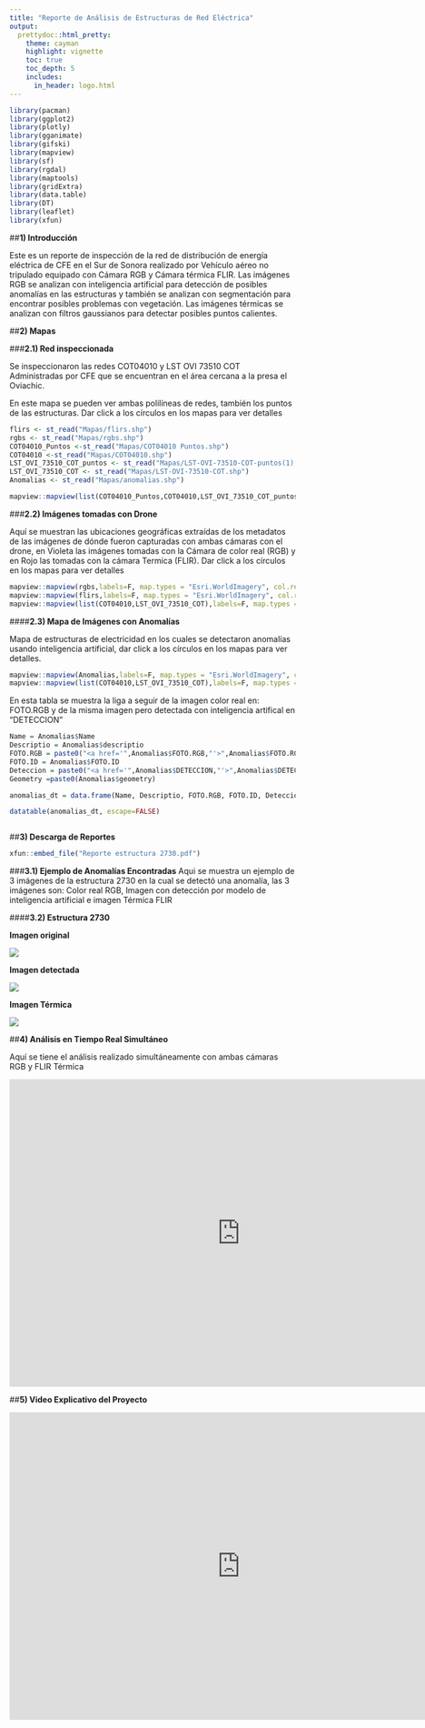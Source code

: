 ```yaml
---
title: "Reporte de Análisis de Estructuras de Red Eléctrica"
output:
  prettydoc::html_pretty:
    theme: cayman
    highlight: vignette
    toc: true
    toc_depth: 5
    includes:
      in_header: logo.html
---
```


```r
library(pacman)
library(ggplot2)
library(plotly)
library(gganimate)
library(gifski)
library(mapview)
library(sf)
library(rgdal)
library(maptools)
library(gridExtra)
library(data.table)
library(DT)
library(leaflet)
library(xfun)

```



##**1) Introducción**

Este es un reporte de inspección de la red de distribución de energía eléctrica de CFE en el Sur de Sonora realizado por Vehículo aéreo no tripulado equipado con Cámara RGB y Cámara térmica FLIR. Las imágenes RGB se analizan con inteligencia artificial para detección de posibles anomalías en las estructuras y también se analizan con segmentación para encontrar posibles problemas con vegetación. Las imágenes térmicas se analizan con filtros gaussianos para detectar posibles puntos calientes.

##**2) Mapas**

###**2.1) Red inspeccionada**

Se inspeccionaron las redes COT04010 y LST OVI 73510 COT Administradas por CFE que se encuentran en el área cercana a la presa el Oviachic.

En este mapa se pueden ver ambas polilíneas de redes, también los puntos de las estructuras. Dar click a los círculos en los mapas para ver detalles


```r
 
flirs <- st_read("Mapas/flirs.shp")
rgbs <- st_read("Mapas/rgbs.shp")
COT04010_Puntos <-st_read("Mapas/COT04010 Puntos.shp")
COT04010 <-st_read("Mapas/COT04010.shp")
LST_OVI_73510_COT_puntos <- st_read("Mapas/LST-OVI-73510-COT-puntos(1).shp")
LST_OVI_73510_COT <- st_read("Mapas/LST-OVI-73510-COT.shp")
Anomalias <- st_read("Mapas/anomalias.shp")


```


```r

mapview::mapview(list(COT04010_Puntos,COT04010,LST_OVI_73510_COT_puntos,LST_OVI_73510_COT),labels=F, map.types = "Esri.WorldImagery", col.regions=c("green","blue"))
```




###**2.2) Imágenes tomadas con Drone**

Aquí se muestran las ubicaciones geográficas extraídas de los metadatos de las imágenes de dónde fueron capturadas con ambas cámaras con el drone, en Violeta las imágenes tomadas con la Cámara de color real (RGB) y en Rojo las tomadas con la cámara Termica (FLIR). Dar click a los círculos en los mapas para ver detalles

```r
mapview::mapview(rgbs,labels=F, map.types = "Esri.WorldImagery", col.regions="white")+
mapview::mapview(flirs,labels=F, map.types = "Esri.WorldImagery", col.regions = "green")+
mapview::mapview(list(COT04010,LST_OVI_73510_COT),labels=F, map.types = "Esri.WorldImagery")
```



####**2.3) Mapa de Imágenes con Anomalías**

Mapa de estructuras de electricidad en los cuales se detectaron anomalías usando inteligencia artificial, dar click a los círculos en los mapas para ver detalles.


```r
mapview::mapview(Anomalias,labels=F, map.types = "Esri.WorldImagery", col.regions = "red")+
mapview::mapview(list(COT04010,LST_OVI_73510_COT),labels=F, map.types = "Esri.WorldImagery")
```

En esta tabla se muestra la liga a seguir de la imagen color real en: FOTO.RGB y de la misma imagen pero detectada con inteligencia artifical en "DETECCION"

```r


Name = Anomalias$Name
Descriptio = Anomalias$descriptio
FOTO.RGB = paste0("<a href='",Anomalias$FOTO.RGB,"'>",Anomalias$FOTO.RGB,"</a>")
FOTO.ID = Anomalias$FOTO.ID
Deteccion = paste0("<a href='",Anomalias$DETECCION,"'>",Anomalias$DETECCION,"</a>")
Geometry =paste0(Anomalias$geometry)

anomalias_dt = data.frame(Name, Descriptio, FOTO.RGB, FOTO.ID, Deteccion, Geometry)

datatable(anomalias_dt, escape=FALSE)



```


##**3) Descarga de Reportes**

```r
xfun::embed_file("Reporte estructura 2730.pdf")
```



###**3.1) Ejemplo de Anomalías Encontradas**
Aqui se muestra un ejemplo de 3 imágenes de la estructura 2730 en la cual se detectó una anomalía, las 3 imágenes son: Color real RGB, Imagen con detección por modelo de inteligencia artificial e imagen Térmica FLIR


####**3.2) Estructura 2730**

**Imagen original**

![](Images/DJI_0055.JPG)


**Imagen detectada**

![](Images/DJI_0055 (1).jpg)

**Imagen Térmica**

![](Images/2730Termico.JPG)


##**4) Análisis en Tiempo Real Simultáneo**

Aquí se tiene el análisis realizado simultáneamente con ambas cámaras RGB y FLIR Térmica 

<iframe width="812" height="541" src="https://www.youtube.com/embed/SHpPi8OzRqo" frameborder="0" allow="accelerometer; autoplay; encrypted-media; gyroscope; picture-in-picture" allowfullscreen></iframe>


##**5) Video Explicativo del Proyecto **

<iframe width="812" height="541" src="https://www.youtube.com/embed/wVHYY008qbE" frameborder="0" allow="accelerometer; autoplay; encrypted-media; gyroscope; picture-in-picture" allowfullscreen></iframe>






